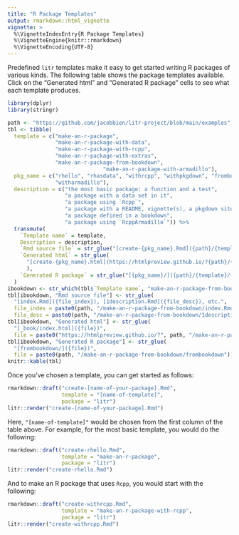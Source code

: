 ```yaml
---
title: "R Package Templates"
output: rmarkdown::html_vignette
vignette: >
  %\VignetteIndexEntry{R Package Templates}
  %\VignetteEngine{knitr::rmarkdown}
  %\VignetteEncoding{UTF-8}
---
```


Predefined `litr` templates make it easy to get started writing R packages of various kinds.  The following table shows the package templates available.  Click on the "Generated html" and "Generated R package" cells to see what each template produces.

```r
library(dplyr)
library(stringr)
```

```r
path <- "https://github.com/jacobbien/litr-project/blob/main/examples"
tbl <- tibble(
  template = c("make-an-r-package", 
               "make-an-r-package-with-data",
               "make-an-r-package-with-rcpp",
               "make-an-r-package-with-extras",
               "make-an-r-package-from-bookdown",
                              "make-an-r-package-with-armadillo"),
  pkg_name = c("rhello", "rhasdata", "withrcpp", "withpkgdown", "frombookdown",
               "witharmadillo"),
  description = c("the most basic package: a function and a test",
                  "a package with a data set in it",
                  "a package using `Rcpp`",
                  "a package with a README, vignette(s), a pkgdown site, and a hex sticker",
                  "a package defined in a bookdown",
                  "a package using `RcppArmadillo`")) %>% 
  transmute(
    `Template name` = template,
    Description = description,
    `Rmd source file` = str_glue("[create-{pkg_name}.Rmd]({path}/{template}/create-{pkg_name}.Rmd)"),
    `Generated html` = str_glue(
      "[create-{pkg_name}.html](https://htmlpreview.github.io/?{path}/{template}/create-{pkg_name}.html)"
      ),
    `Generated R package` = str_glue("[{pkg_name}/]({path}/{template}/{pkg_name})")
  )
ibookdown <- str_which(tbl$`Template name`, "make-an-r-package-from-bookdown")
tbl[ibookdown, "Rmd source file"] <- str_glue(
  "[index.Rmd]({file_index}), [1description.Rmd]({file_desc}), etc.",
  file_index = paste0(path, "/make-an-r-package-from-bookdown/index.Rmd"),
  file_desc = paste0(path, "/make-an-r-package-from-bookdown/1description.Rmd"))
tbl[ibookdown, "Generated html"] <- str_glue(
  "[_book/index.html]({file})",
  file = paste0("https://htmlpreview.github.io/?", path, "/make-an-r-package-from-bookdown/_book/index.html"))
tbl[ibookdown, "Generated R package"] <- str_glue(
  "[frombookdown/]({file})",
  file = paste0(path, "/make-an-r-package-from-bookdown/frombookdown"))
knitr::kable(tbl)
```

Once you've chosen a template, you can get started as follows:

```r
rmarkdown::draft("create-[name-of-your-package].Rmd",
                 template = "[name-of-template]",
                 package = "litr")
litr::render("create-[name-of-your-package].Rmd")
```

Here, `"[name-of-template]"` would be chosen from the first column of the table above.  For example, for the most basic template, you would do the following:

```r
rmarkdown::draft("create-rhello.Rmd",
                 template = "make-an-r-package",
                 package = "litr")
litr::render("create-rhello.Rmd")
```

And to make an R package that uses `Rcpp`, you would start with the following:

```r
rmarkdown::draft("create-withrcpp.Rmd",
                 template = "make-an-r-package-with-rcpp",
                 package = "litr")
litr::render("create-withrcpp.Rmd")
```

